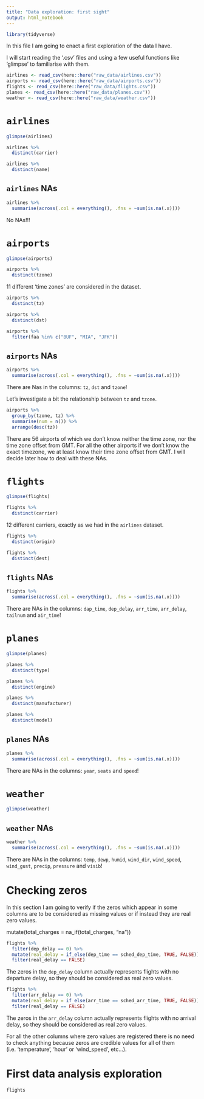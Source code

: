 ```yaml
---
title: "Data exploration: first sight"
output: html_notebook
---
```



```r
library(tidyverse)
```

In this file I am going to enact a first exploration of the data I have.

I will start reading the ‘.csv’ files and using a few useful functions like ‘glimpse’ to familiarise with them.


```r
airlines <- read_csv(here::here("raw_data/airlines.csv"))
airports <- read_csv(here::here("raw_data/airports.csv"))
flights <- read_csv(here::here("raw_data/flights.csv"))
planes <- read_csv(here::here("raw_data/planes.csv"))
weather <- read_csv(here::here("raw_data/weather.csv"))
```


# `airlines`

```r
glimpse(airlines)
```
```r
airlines %>% 
  distinct(carrier)
```


```r
airlines %>% 
  distinct(name)
```
 
## `airlines` NAs

```r
airlines %>% 
  summarise(across(.col = everything(), .fns = ~sum(is.na(.x))))
```
No NAs!!!

# `airports`


```r
glimpse(airports)
```
```r
airports %>% 
  distinct(tzone)
```

11 different 'time zones' are considered in the dataset.


```r
airports %>% 
  distinct(tz)
```

```r
airports %>% 
  distinct(dst)
```


```r
airports %>% 
  filter(faa %in% c("BUF", "MIA", "JFK"))
```

## `airports` NAs

```r
airports %>% 
  summarise(across(.col = everything(), .fns = ~sum(is.na(.x))))
```

There are Nas in the columns: `tz`, `dst` and `tzone`!

Let's investigate a bit the relationship between `tz` and `tzone`.

```r
airports %>% 
  group_by(tzone, tz) %>% 
  summarise(num = n()) %>% 
  arrange(desc(tz))
```

There are 56 airports of which we don't know neither the time zone, nor the time zone offset from GMT. For all the other airports if we don't know the exact timezone, we at least know their time zone offset from GMT. I will decide later how to deal with these NAs.


# `flights`


```r
glimpse(flights)
```



```r
flights %>% 
  distinct(carrier)
```

12 different carriers, exactly as we had in the `airlines` dataset.

```r
flights %>% 
  distinct(origin)
```


```r
flights %>% 
  distinct(dest)
```

## `flights` NAs

```r
flights %>% 
  summarise(across(.col = everything(), .fns = ~sum(is.na(.x))))
```

There are NAs in the columns: `dap_time`, `dep_delay`, `arr_time`, `arr_delay`, `tailnum` and `air_time`!

# `planes`


```r
glimpse(planes)
```

```r
planes %>% 
  distinct(type)
```

```r
planes %>% 
  distinct(engine)
```


```r
planes %>% 
  distinct(manufacturer)
```

```r
planes %>% 
  distinct(model)
```

## `planes` NAs

```r
planes %>% 
  summarise(across(.col = everything(), .fns = ~sum(is.na(.x))))
```
There are NAs in the columns: `year`, `seats` and `speed`!

# `weather`

```r
glimpse(weather)
```

## `weather` NAs

```r
weather %>% 
  summarise(across(.col = everything(), .fns = ~sum(is.na(.x))))
```


There are NAs in the columns: `temp`, `dewp`, `humid`, `wind_dir`, `wind_speed`, `wind_gust`, `precip`, `pressure` and `visib`!


# Checking zeros

In this section I am going to verify if the zeros which appear in some columns are to be considered as missing values or if instead they are real zero values.


mutate(total_charges = na_if(total_charges, "na")) 

```r
flights %>% 
  filter(dep_delay == 0) %>% 
  mutate(real_delay = if_else(dep_time == sched_dep_time, TRUE, FALSE)) %>% 
  filter(real_delay == FALSE)
```

The zeros in the `dep_delay` column actually represents flights with no departure delay, so they should be considered as real zero values.


```r
flights %>% 
  filter(arr_delay == 0) %>% 
  mutate(real_delay = if_else(arr_time == sched_arr_time, TRUE, FALSE)) %>% 
  filter(real_delay == FALSE)
```

The zeros in the `arr_delay` column actually represents flights with no arrival delay, so they should be considered as real zero values.

For all the other columns where zero values are registered there is no need to check anything because zeros are credible values for all of them (i.e. 'temperature', 'hour' or 'wind_speed', etc...).


# First data analysis exploration

```r
flights 
```
































